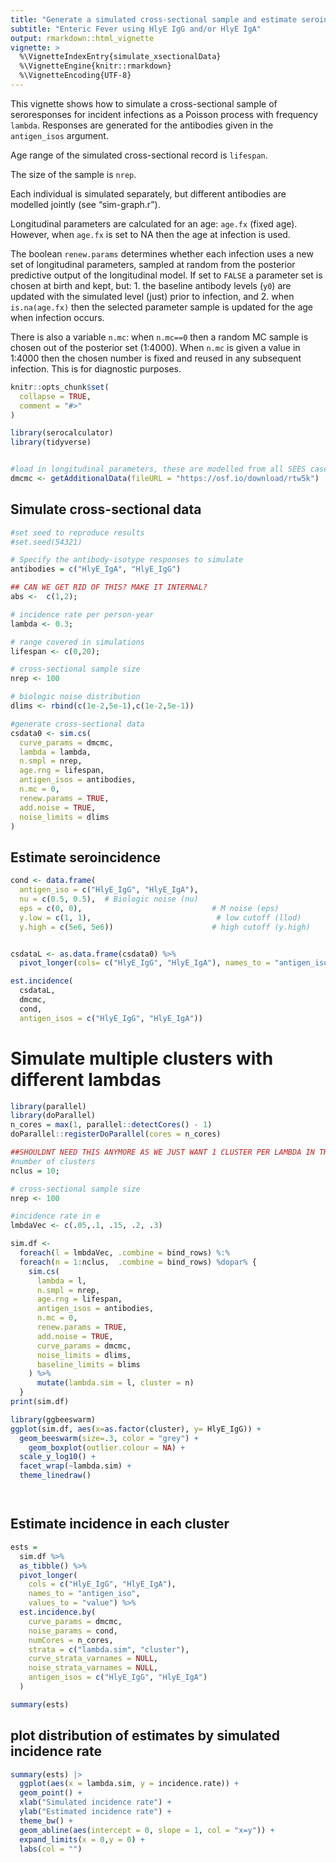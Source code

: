 ```yaml
---
title: "Generate a simulated cross-sectional sample and estimate seroincidence"
subtitle: "Enteric Fever using HlyE IgG and/or HlyE IgA"
output: rmarkdown::html_vignette
vignette: >
  %\VignetteIndexEntry{simulate_xsectionalData}
  %\VignetteEngine{knitr::rmarkdown}
  %\VignetteEncoding{UTF-8}
---
```



This vignette shows how to simulate a cross-sectional sample of 
seroresponses for incident infections as a Poisson process with frequency `lambda`. 
Responses are generated for the antibodies given in the `antigen_isos` argument.

Age range of the simulated cross-sectional record is `lifespan`.

The size of the sample is `nrep`.

Each individual is simulated separately, but different antibodies are
modelled jointly (see "sim-graph.r").

Longitudinal parameters are calculated for an age: `age.fx` (fixed age).
However, when `age.fx` is set to NA then the age at infection is used.

The boolean `renew.params` determines whether each infection uses a
new set of longitudinal parameters, sampled at random from the
posterior predictive output of  the longitudinal model. If set to `FALSE`
a parameter set is chosen at birth and kept, but:
1. the baseline antibody levels (`y0`) are updated with the simulated level
(just) prior to infection, and
2. when `is.na(age.fx)` then the selected parameter sample is updated for the
age when infection occurs.

There is also a variable `n.mc`: when `n.mc==0` then a random MC
sample is chosen out of the posterior set (1:4000). When `n.mc` is
given a value in 1:4000 then the chosen number is fixed and reused
in any subsequent infection. This is for diagnostic purposes.


```r
knitr::opts_chunk$set(
  collapse = TRUE,
  comment = "#>"
)
```


```r
library(serocalculator)
library(tidyverse)


#load in longitudinal parameters, these are modelled from all SEES cases across all ages and countries 
dmcmc <- getAdditionalData(fileURL = "https://osf.io/download/rtw5k")  

```


## Simulate cross-sectional data
```r
#set seed to reproduce results
#set.seed(54321)

# Specify the antibody-isotype responses to simulate
antibodies = c("HlyE_IgA", "HlyE_IgG")

## CAN WE GET RID OF THIS? MAKE IT INTERNAL?
abs <-  c(1,2);

# incidence rate per person-year
lambda <- 0.3; 

# range covered in simulations
lifespan <- c(0,20); 

# cross-sectional sample size
nrep <- 100

# biologic noise distribution
dlims <- rbind(c(1e-2,5e-1),c(1e-2,5e-1))

#generate cross-sectional data
csdata0 <- sim.cs(
  curve_params = dmcmc,
  lambda = lambda,
  n.smpl = nrep,
  age.rng = lifespan,
  antigen_isos = antibodies,
  n.mc = 0,
  renew.params = TRUE,
  add.noise = TRUE,
  noise_limits = dlims
)


```

## Estimate seroincidence
```r

cond <- data.frame(
  antigen_iso = c("HlyE_IgG", "HlyE_IgA"),
  nu = c(0.5, 0.5),  # Biologic noise (nu)
  eps = c(0, 0),                             # M noise (eps)
  y.low = c(1, 1),                            # low cutoff (llod)
  y.high = c(5e6, 5e6))                      # high cutoff (y.high)


csdataL <- as.data.frame(csdata0) %>%
  pivot_longer(cols= c("HlyE_IgG", "HlyE_IgA"), names_to = "antigen_iso", values_to = "value")

est.incidence(
  csdataL, 
  dmcmc, 
  cond, 
  antigen_isos = c("HlyE_IgG", "HlyE_IgA"))


```




# Simulate multiple clusters with different lambdas

```r
library(parallel)
library(doParallel)
n_cores = max(1, parallel::detectCores() - 1)
doParallel::registerDoParallel(cores = n_cores)

##SHOULDNT NEED THIS ANYMORE AS WE JUST WANT 1 CLUSTER PER LAMBDA IN THIS DEMO
#number of clusters 
nclus = 10;

# cross-sectional sample size
nrep <- 100

#incidence rate in e
lmbdaVec <- c(.05,.1, .15, .2, .3)

sim.df <- 
  foreach(l = lmbdaVec, .combine = bind_rows) %:%
  foreach(n = 1:nclus,  .combine = bind_rows) %dopar% {
    sim.cs(
      lambda = l,
      n.smpl = nrep,
      age.rng = lifespan,
      antigen_isos = antibodies,
      n.mc = 0,
      renew.params = TRUE,
      add.noise = TRUE,
      curve_params = dmcmc,
      noise_limits = dlims,
      baseline_limits = blims
    ) %>% 
      mutate(lambda.sim = l, cluster = n) 
  }
print(sim.df)

library(ggbeeswarm)
ggplot(sim.df, aes(x=as.factor(cluster), y= HlyE_IgG)) +
  geom_beeswarm(size=.3, color = "grey") + 
    geom_boxplot(outlier.colour = NA) + 
  scale_y_log10() + 
  facet_wrap(~lambda.sim) + 
  theme_linedraw()




```

## Estimate incidence in each cluster

```r
ests = 
  sim.df %>% 
  as_tibble() %>%
  pivot_longer(
    cols = c("HlyE_IgG", "HlyE_IgA"), 
    names_to = "antigen_iso", 
    values_to = "value") %>%
  est.incidence.by(
    curve_params = dmcmc,
    noise_params = cond,
    numCores = n_cores,
    strata = c("lambda.sim", "cluster"),
    curve_strata_varnames = NULL,
    noise_strata_varnames = NULL,
    antigen_isos = c("HlyE_IgG", "HlyE_IgA")
  )

summary(ests)
```

## plot distribution of estimates by simulated incidence rate

```r

summary(ests) |> 
  ggplot(aes(x = lambda.sim, y = incidence.rate)) +
  geom_point() +
  xlab("Simulated incidence rate") +
  ylab("Estimated incidence rate") +
  theme_bw() +
  geom_abline(aes(intercept = 0, slope = 1, col = "x=y")) +
  expand_limits(x = 0,y = 0) +
  labs(col = "")


```

